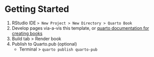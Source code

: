 # Getting Started

1.  RStudio IDE `> New Project > New Directory > Quarto Book`
2.  Develop pages via-a-vis this template, or [quarto documentation for creating books](https://quarto.org/docs/books/)
3.  Build tab \> Render book
4.  Publish to Quarto.pub (optional)
    -   Terminal \> `quarto publish quarto-pub`
